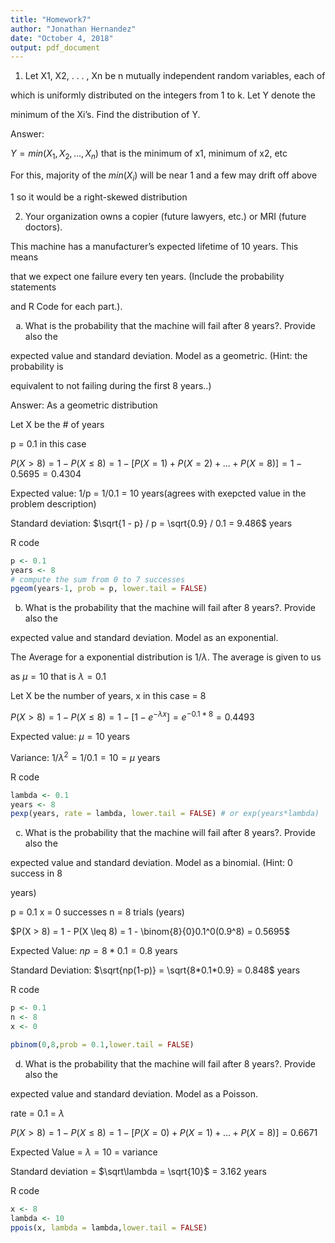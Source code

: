 ```yaml
---
title: "Homework7"
author: "Jonathan Hernandez"
date: "October 4, 2018"
output: pdf_document
---
```


1. Let X1, X2, . . . , Xn be n mutually independent random variables, each of

which is uniformly distributed on the integers from 1 to k. Let Y denote the

minimum of the Xi’s. Find the distribution of Y.

Answer:

$Y = min(X_1, X_2,...,X_n)$ that is the minimum of x1, minimum of x2, etc

For this, majority of the $min(X_i)$ will be near 1 and a few may drift off above

1 so it would be a right-skewed distribution

2. Your organization owns a copier (future lawyers, etc.) or MRI (future doctors).

This machine has a manufacturer’s expected lifetime of 10 years. This means

that we expect one failure every ten years. (Include the probability statements

and R Code for each part.).

a. What is the probability that the machine will fail after 8 years?. Provide also the

expected value and standard deviation. Model as a geometric. (Hint: the probability is

equivalent to not failing during the first 8 years..)

Answer: As a geometric distribution

Let X be the # of years

p = 0.1 in this case

$P(X > 8) = 1 - P(X \leq 8) = 1 - \big[P(X = 1) + P(X = 2) + ... + P(X=8)\big] = 1 - 0.5695 = 0.4304$

Expected value: 1/p = 1/0.1 = 10 years(agrees with exepcted value in the problem description)

Standard deviation: $\sqrt{1 - p} / p = \sqrt{0.9} / 0.1 = 9.486$ years

R code

```r
p <- 0.1
years <- 8
# compute the sum from 0 to 7 successes
pgeom(years-1, prob = p, lower.tail = FALSE)
```

b. What is the probability that the machine will fail after 8 years?. Provide also the

expected value and standard deviation. Model as an exponential.

The Average for a exponential distribution is $1/\lambda$. The average is given to us

as $\mu = 10$ that is $\lambda = 0.1$

Let X be the number of years, x in this case = 8

$P(X > 8) = 1 - P(X \leq 8) = 1 - \big[1 - e^{-\lambda x}\big] = e^{-0.1*8} = 0.4493$

Expected value: $\mu = 10$ years

Variance: $1/\lambda^2 = 1/0.1 = 10 = \mu$ years

R code

```r
lambda <- 0.1
years <- 8
pexp(years, rate = lambda, lower.tail = FALSE) # or exp(years*lambda)
```

c. What is the probability that the machine will fail after 8 years?. Provide also the

expected value and standard deviation. Model as a binomial. (Hint: 0 success in 8

years)

p = 0.1
x = 0 successes
n = 8 trials (years)

$P(X > 8) = 1 - P(X \leq 8) = 1 - \binom{8}{0}0.1^0(0.9^8) = 0.5695$

Expected Value: $np = 8*0.1 = 0.8$ years

Standard Deviation: $\sqrt{np(1-p)} = \sqrt{8*0.1*0.9} = 0.848$ years

R code

```r
p <- 0.1
n <- 8
x <- 0

pbinom(0,8,prob = 0.1,lower.tail = FALSE)
```

d. What is the probability that the machine will fail after 8 years?. Provide also the

expected value and standard deviation. Model as a Poisson.

rate = 0.1 = $\lambda$

$P(X > 8) = 1 - P(X \leq 8) = 1 -\big[P(X = 0) + P(X = 1) + ... + P(X = 8)\big] =  0.6671$

Expected Value = $\lambda = 10$ = variance

Standard deviation = $\sqrt\lambda = \sqrt{10}$ = 3.162 years

R code

```r
x <- 8
lambda <- 10
ppois(x, lambda = lambda,lower.tail = FALSE)
```